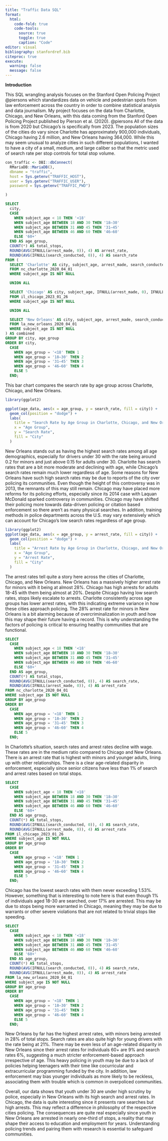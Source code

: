 ```yaml
---
title: "Traffic Data SQL"
format:
  html:
    code-fold: true
    code-tools:
      source: true
      toggle: true
      caption: "Code"
editor: visual
bibliography: stanfordref.bib
citeproc: true
execute:
  warning: false
  message: false
---
```


**Introduction**

This SQL wrangling analysis focuses on the Stanford Open Policing Project @piersons which standardizes data on vehicle and pedestrian spots from law enforcement across the country in order to combine statistical analysis and data journalism. My project focuses on the data from Charlotte, Chicago, and New Orleans, with this data coming from the Stanford Open Policing Project published by Pierson et al. (2020). @piersons All of the data is from 2020 but Chicago's is specifically from 2023. The population sizes of the cities do vary since Charlotte has approximately 900,000 individuals, Chicago having 2.6 million, and New Orleans having 364,000. While this may seem unusual to analyze cities in such different populations, I wanted to have a city of a small, medium, and large caliber so that the metric used of search rate per stop controls for total stop volume.

```r
con_traffic <- DBI::dbConnect(
  RMariaDB::MariaDB(),
  dbname = "traffic",
  host = Sys.getenv("TRAFFIC_HOST"),
  user = Sys.getenv("TRAFFIC_USER"),
  password = Sys.getenv("TRAFFIC_PWD")

)
```

```sql
SELECT 
  city,
  CASE 
    WHEN subject_age < 18 THEN '<18'
    WHEN subject_age BETWEEN 18 AND 30 THEN '18–30'
    WHEN subject_age BETWEEN 31 AND 45 THEN '31–45'
    WHEN subject_age BETWEEN 46 AND 60 THEN '46–60'
    ELSE '60+'
  END AS age_group,
  COUNT(*) AS total_stops,
  ROUND(AVG(IFNULL(arrest_made, 0)), 4) AS arrest_rate,
  ROUND(AVG(IFNULL(search_conducted, 0)), 4) AS search_rate
FROM (
  SELECT 'Charlotte' AS city, subject_age, arrest_made, search_conducted
  FROM nc_charlotte_2020_04_01
  WHERE subject_age IS NOT NULL

  UNION ALL

  SELECT 'Chicago' AS city, subject_age, IFNULL(arrest_made, 0), IFNULL(search_conducted, 0)
  FROM il_chicago_2023_01_26
  WHERE subject_age IS NOT NULL

  UNION ALL

  SELECT 'New Orleans' AS city, subject_age, arrest_made, search_conducted
  FROM la_new_orleans_2020_04_01
  WHERE subject_age IS NOT NULL
) AS combined
GROUP BY city, age_group
ORDER BY city,
  CASE 
    WHEN age_group = '<18' THEN 1
    WHEN age_group = '18–30' THEN 2
    WHEN age_group = '31–45' THEN 3
    WHEN age_group = '46–60' THEN 4
    ELSE 5
  END;
```

This bar chart compares the search rate by age group across Charlotte, Chicago, and New Orleans.

```r

library(ggplot2)

ggplot(age_data, aes(x = age_group, y = search_rate, fill = city)) +
  geom_col(position = "dodge") +
  labs(
    title = "Search Rate by Age Group in Charlotte, Chicago, and New Orleans",
    x = "Age Group",
    y = "Search Rate",
    fill = "City"
  ) 
```

New Orleans stands out as having the highest search rates among all age demographics, especially for drivers under 30 with the rate being around 0.2 for minors and just above 0.15 for adults under 30. Charlotte has search rates that are a bit more moderate and declining with age, while Chicago's search rates remain much lower regardless of age. Some reasons for New Orleans have such high search rates may be due to reports of the city over policing its communities. Even though the height of this controversy was in 2013, the remnants of this may still remain. Chicago may have placed more reforms for its policing efforts, especially since its 2014 case with Laquan McDonald sparked controversy in communities. Chicago may have shifted their policing more towards data-driven policing or citation based enforcement so there aren't as many physical searches. In addition, training methods in police departments across the U.S. may vary extensively which can account for Chicago's low search rates regardless of age group.

```r
library(ggplot2)
ggplot(age_data, aes(x = age_group, y = arrest_rate, fill = city)) +
  geom_col(position = "dodge") +
  labs(
    title = "Arrest Rate by Age Group in Charlotte, Chicago, and New Orleans",
    x = "Age Group",
    y = "Arrest Rate",
    fill = "City"
  )
```

The arrest rates tell quite a story here across the cities of Charlotte, Chicago, and New Orleans. New Orleans has a massively higher arrest rate for minors with it being at almost 28%. Chicago has high arrests for adults 18-45 with them being almost at 20%. Despite Chicago having low search rates, stops likely escalate to arrests. Charlotte consistently across age groups has lower arrest rates, with this indicating extreme variance in how these cities approach policing. The 28% arrest rate for minors in New Orleans is a bit alarming because of overcriminalization in youth and how this may shape their future having a record. This is why understanding the factors of policing is critical to ensuring healthy communities that are functional.

```sql
SELECT 
  CASE 
    WHEN subject_age < 18 THEN '<18'
    WHEN subject_age BETWEEN 18 AND 30 THEN '18–30'
    WHEN subject_age BETWEEN 31 AND 45 THEN '31–45'
    WHEN subject_age BETWEEN 46 AND 60 THEN '46–60'
    ELSE '60+'
  END AS age_group,
  COUNT(*) AS total_stops,
  ROUND(AVG(IFNULL(search_conducted, 0)), 4) AS search_rate,
  ROUND(AVG(IFNULL(arrest_made, 0)), 4) AS arrest_rate
FROM nc_charlotte_2020_04_01
WHERE subject_age IS NOT NULL
GROUP BY age_group
ORDER BY 
  CASE 
    WHEN age_group = '<18' THEN 1
    WHEN age_group = '18–30' THEN 2
    WHEN age_group = '31–45' THEN 3
    WHEN age_group = '46–60' THEN 4
    ELSE 5
  END;
```

In Charlotte's situation, search rates and arrest rates decline with wage. These rates are in the medium ratio compared to Chicago and New Orleans. There is an arrest rate that is highest with minors and younger adults, lining up with other relationships. There is a clear age-related disparity in enforcement, especially since senior citizens have less than 1% of search and arrest rates based on total stops.

```sql
SELECT 
  CASE 
    WHEN subject_age < 18 THEN '<18'
    WHEN subject_age BETWEEN 18 AND 30 THEN '18–30'
    WHEN subject_age BETWEEN 31 AND 45 THEN '31–45'
    WHEN subject_age BETWEEN 46 AND 60 THEN '46–60'
    ELSE '60+'
  END AS age_group,
  COUNT(*) AS total_stops,
  ROUND(AVG(IFNULL(search_conducted, 0)), 4) AS search_rate,
  ROUND(AVG(IFNULL(arrest_made, 0)), 4) AS arrest_rate
FROM il_chicago_2023_01_26
WHERE subject_age IS NOT NULL
GROUP BY age_group
ORDER BY 
  CASE 
    WHEN age_group = '<18' THEN 1
    WHEN age_group = '18–30' THEN 2
    WHEN age_group = '31–45' THEN 3
    WHEN age_group = '46–60' THEN 4
    ELSE 5
  END;

```

Chicago has the lowest search rates with them never exceeding 1.53%. However, something that is interesting to note here is that even though 1% of individuals aged 18-30 are searched, over 17% are arrested. This may be due to stops being more warranted in Chicago, meaning they may be due to warrants or other severe violations that are not related to trivial stops like speeding.

```sql
SELECT 
  CASE 
    WHEN subject_age < 18 THEN '<18'
    WHEN subject_age BETWEEN 18 AND 30 THEN '18–30'
    WHEN subject_age BETWEEN 31 AND 45 THEN '31–45'
    WHEN subject_age BETWEEN 46 AND 60 THEN '46–60'
    ELSE '60+'
  END AS age_group,
  COUNT(*) AS total_stops,
  ROUND(AVG(IFNULL(search_conducted, 0)), 4) AS search_rate,
  ROUND(AVG(IFNULL(arrest_made, 0)), 4) AS arrest_rate
FROM la_new_orleans_2020_04_01
WHERE subject_age IS NOT NULL
GROUP BY age_group
ORDER BY 
  CASE 
    WHEN age_group = '<18' THEN 1
    WHEN age_group = '18–30' THEN 2
    WHEN age_group = '31–45' THEN 3
    WHEN age_group = '46–60' THEN 4
    ELSE 5
  END;

```

New Orleans by far has the highest arrest rates, with minors being arrested in 28% of total stops. Search rates are also quite high for young drivers with the rate being at 21%. There may be even less of an age-related disparity in New Orleans since their arrest rates for individuals 60+ are 9% and search rates 6%, suggesting a much stricter enforcement-based approach irrespective of age. This heavy policing in youth may be due to a lack of policies helping teenagers with their time like cocurricular and extracurricular programming funded by the city. In addition, law enforcement may bias younger individuals as more likely to be reckless, associating them with trouble which is common in overpoliced communities.

Overall, our data shows that youth under 30 are under high scrutiny by police, especially in New Orleans with its high search and arrest rates. In Chicago, the data is quite interesting since it presents rare searches but high arrests. This may reflect a difference in philosophy of the respective cities policing. The consequences are quite real especially since youth in New Orleans are arrested in nearly one-third of stops, a reality that may shape their access to education and employment for years. Understanding policing trends and pairing them with research is essential to safeguard communities.
